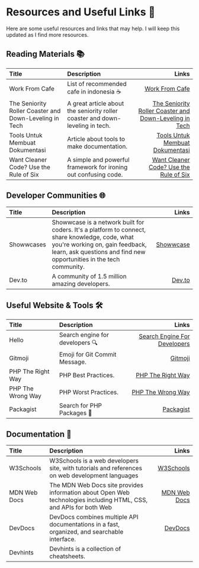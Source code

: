 # Resources and Useful Links 📌

Here are some useful resources and links that may help. I will keep this updated as I find more resources.

## Reading Materials 📚️

| Title                                                  | Description                                                                   |                                                                                                                      Links |
|:-------------------------------------------------------|:------------------------------------------------------------------------------|---------------------------------------------------------------------------------------------------------------------------:|
| Work From Cafe                                         | List of recommended cafe in indonesia ☕️                                      |                                                                         [Work From Cafe](https://workfromcafe.glide.page/) |
| The Seniority Roller Coaster and Down-Leveling in Tech | A great article about the seniority roller coaster and down-leveling in tech. | [The Seniority Roller Coaster and Down-Leveling in Tech](https://blog.pragmaticengineer.com/the-seniority-roller-coaster/) |
| Tools Untuk Membuat Dokumentasi                        | Article about tools to make documentation.                                    |                                [Tools Untuk Membuat Dokumentasi](https://blog.cerita-faldi.xyz/tools-membuat-dokumentasi/) |
| Want Cleaner Code? Use the Rule of Six                 | A simple and powerful framework for ironing out confusing code.               |                                           [Want Cleaner Code? Use the Rule of Six](https://davidamos.dev/the-rule-of-six/) |


## Developer Communities 🌐
| Title      | Description                                                                                                                                                                                               |                              Links |
|:-----------|:----------------------------------------------------------------------------------------------------------------------------------------------------------------------------------------------------------|-----------------------------------:|
| Showwcases | Showwcase is a network built for coders. It's a platform to connect, share knowledge, code, what you're working on, gain feedback, learn, ask questions and find new opportunities in the tech community. | [Showwcase](https://showwcase.com) |
| Dev.to     | A community of 1.5 million amazing developers.                                                                                                                                                            |           [Dev.to](https://dev.to) |

## Useful Website & Tools 🛠️


| Title             | Description                     |                                                     Links |
|:------------------|:--------------------------------|----------------------------------------------------------:|
| Hello             | Search engine for developers 🔍 | [Search Engine For Developers](https://beta.sayhello.so/) |
| Gitmoji           | Emoji for Git Commit Message.   |                           [Gitmoji](https://gitmoji.dev/) |
| PHP The Right Way | PHP Best Practices.             |          [PHP The Right Way](https://phptherightway.com/) |
| PHP The Wrong Way | PHP Worst Practices.            |          [PHP The Wrong Way](https://phpthewrongway.com/) |
| Packagist         | Search for PHP Packages 🐘      |                       [Packagist](https://packagist.org/) |

## Documentation 📖️

| Title        | Description                                                                                                       |                                                Links |
|:-------------|:------------------------------------------------------------------------------------------------------------------|-----------------------------------------------------:|
| W3Schools    | W3Schools is a web developers site, with tutorials and references on web development languages                    |              [W3Schools](https://www.w3schools.com/) |
| MDN Web Docs | The MDN Web Docs site provides information about Open Web technologies including HTML, CSS, and APIs for both Web | [MDN Web Docs](https://developer.mozilla.org/en-US/) |
| DevDocs      | DevDocs combines multiple API documentations in a fast, organized, and searchable interface.                      |                       [DevDocs](https://devdocs.io/) |
| Devhints     | Devhints is a collection of cheatsheets.                                                                          |                                                      |
